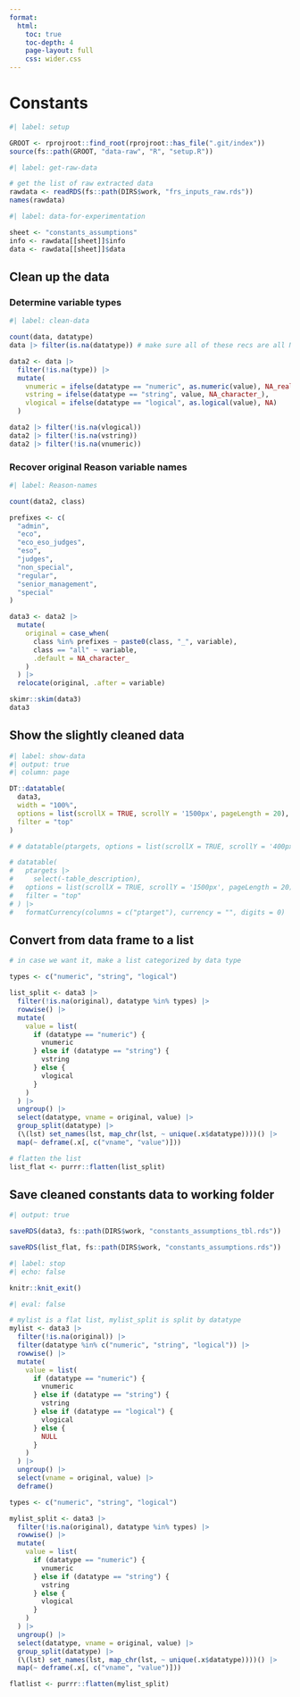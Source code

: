 ```yaml
---
format:
  html:
    toc: true
    toc-depth: 4
    page-layout: full
    css: wider.css
---
```


# Constants

```r
#| label: setup

GROOT <- rprojroot::find_root(rprojroot::has_file(".git/index"))
source(fs::path(GROOT, "data-raw", "R", "setup.R"))

```

```r
#| label: get-raw-data

# get the list of raw extracted data
rawdata <- readRDS(fs::path(DIRS$work, "frs_inputs_raw.rds"))
names(rawdata)

```


```r
#| label: data-for-experimentation

sheet <- "constants_assumptions"
info <- rawdata[[sheet]]$info
data <- rawdata[[sheet]]$data

```

## Clean up the data

### Determine variable types

```r
#| label: clean-data

count(data, datatype)
data |> filter(is.na(datatype)) # make sure all of these recs are all NAs

data2 <- data |>
  filter(!is.na(type)) |>
  mutate(
    vnumeric = ifelse(datatype == "numeric", as.numeric(value), NA_real_),
    vstring = ifelse(datatype == "string", value, NA_character_),
    vlogical = ifelse(datatype == "logical", as.logical(value), NA)
  )

data2 |> filter(!is.na(vlogical))
data2 |> filter(!is.na(vstring))
data2 |> filter(!is.na(vnumeric))

```

### Recover original Reason variable names

```r
#| label: Reason-names

count(data2, class)

prefixes <- c(
  "admin",
  "eco",
  "eco_eso_judges",
  "eso",
  "judges",
  "non_special",
  "regular",
  "senior_management",
  "special"
)

data3 <- data2 |>
  mutate(
    original = case_when(
      class %in% prefixes ~ paste0(class, "_", variable),
      class == "all" ~ variable,
      .default = NA_character_
    )
  ) |>
  relocate(original, .after = variable)

skimr::skim(data3)
data3

```

## Show the slightly cleaned data

```r
#| label: show-data
#| output: true
#| column: page

DT::datatable(
  data3,
  width = "100%",
  options = list(scrollX = TRUE, scrollY = '1500px', pageLength = 20),
  filter = "top"
)

# # datatable(ptargets, options = list(scrollX = TRUE, scrollY = '400px', paging = TRUE))

# datatable(
#   ptargets |>
#     select(-table_description),
#   options = list(scrollX = TRUE, scrollY = '1500px', pageLength = 20),
#   filter = "top"
# ) |>
#   formatCurrency(columns = c("ptarget"), currency = "", digits = 0)

```

## Convert from data frame to a list

```r

# in case we want it, make a list categorized by data type

types <- c("numeric", "string", "logical")

list_split <- data3 |>
  filter(!is.na(original), datatype %in% types) |>
  rowwise() |>
  mutate(
    value = list(
      if (datatype == "numeric") {
        vnumeric
      } else if (datatype == "string") {
        vstring
      } else {
        vlogical
      }
    )
  ) |>
  ungroup() |>
  select(datatype, vname = original, value) |>
  group_split(datatype) |>
  (\(lst) set_names(lst, map_chr(lst, ~ unique(.x$datatype))))() |>
  map(~ deframe(.x[, c("vname", "value")]))

# flatten the list
list_flat <- purrr::flatten(list_split)


```


## Save cleaned constants data to working folder

```r
#| output: true

saveRDS(data3, fs::path(DIRS$work, "constants_assumptions_tbl.rds"))

saveRDS(list_flat, fs::path(DIRS$work, "constants_assumptions.rds"))

```

```r
#| label: stop
#| echo: false

knitr::knit_exit()
```

```r
#| eval: false

# mylist is a flat list, mylist_split is split by datatype
mylist <- data3 |>
  filter(!is.na(original)) |>
  filter(datatype %in% c("numeric", "string", "logical")) |>
  rowwise() |>
  mutate(
    value = list(
      if (datatype == "numeric") {
        vnumeric
      } else if (datatype == "string") {
        vstring
      } else if (datatype == "logical") {
        vlogical
      } else {
        NULL
      }
    )
  ) |>
  ungroup() |>
  select(vname = original, value) |>
  deframe()

types <- c("numeric", "string", "logical")

mylist_split <- data3 |>
  filter(!is.na(original), datatype %in% types) |>
  rowwise() |>
  mutate(
    value = list(
      if (datatype == "numeric") {
        vnumeric
      } else if (datatype == "string") {
        vstring
      } else {
        vlogical
      }
    )
  ) |>
  ungroup() |>
  select(datatype, vname = original, value) |>
  group_split(datatype) |>
  (\(lst) set_names(lst, map_chr(lst, ~ unique(.x$datatype))))() |>
  map(~ deframe(.x[, c("vname", "value")]))

flatlist <- purrr::flatten(mylist_split)

```

